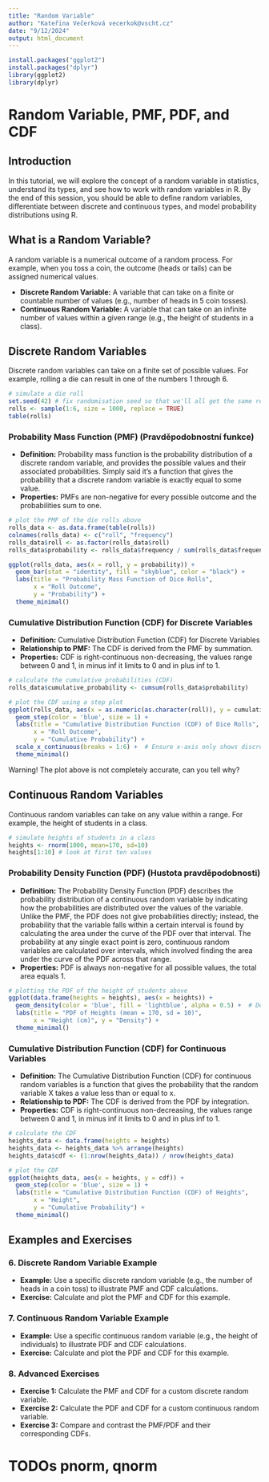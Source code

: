 ```yaml
---
title: "Random Variable"
author: "Kateřina Večerková vecerkok@vscht.cz"
date: "9/12/2024"
output: html_document
---
```


```r
install.packages("ggplot2")
install.packages("dplyr")
library(ggplot2)
library(dplyr)
```

# Random Variable, PMF, PDF, and CDF

## Introduction
In this tutorial, we will explore the concept of a random variable in statistics, understand its types, and see how to work with random variables in R. By the end of this session, you should be able to define random variables, differentiate between discrete and continuous types, and model probability distributions using R.

## What is a Random Variable?
A random variable is a numerical outcome of a random process. For example, when you toss a coin, the outcome (heads or tails) can be assigned numerical values.

- **Discrete Random Variable:** A variable that can take on a finite or countable number of values (e.g., number of heads in 5 coin tosses).
- **Continuous Random Variable:** A variable that can take on an infinite number of values within a given range (e.g., the height of students in a class).

## Discrete Random Variables

Discrete random variables can take on a finite set of possible values. For example, rolling a die can result in one of the numbers 1 through 6.

```r
# simulate a die roll
set.seed(42) # fix randomisation seed so that we'll all get the same result
rolls <- sample(1:6, size = 1000, replace = TRUE)
table(rolls)
```

### **Probability Mass Function (PMF) (Pravděpodobnostní funkce)**
   - **Definition:** Probability mass function is the probability distribution of a discrete random variable, and provides the possible values and their associated probabilities. Simply said it's a function that gives the probability that a discrete random variable is exactly equal to some value.
   - **Properties:** PMFs are non-negative for every possible outcome and the probabilities sum to one.

```r
# plot the PMF of the die rolls above
rolls_data <- as.data.frame(table(rolls))
colnames(rolls_data) <- c("roll", "frequency")
rolls_data$roll <- as.factor(rolls_data$roll)
rolls_data$probability <- rolls_data$frequency / sum(rolls_data$frequency)

ggplot(rolls_data, aes(x = roll, y = probability)) +
  geom_bar(stat = "identity", fill = "skyblue", color = "black") +
  labs(title = "Probability Mass Function of Dice Rolls",
       x = "Roll Outcome",
       y = "Probability") +
  theme_minimal()
```

### **Cumulative Distribution Function (CDF) for Discrete Variables**
   - **Definition:** Cumulative Distribution Function (CDF) for Discrete Variables
   - **Relationship to PMF:** The CDF is derived from the PMF by summation.
   - **Properties:** CDF is right-continuous non-decreasing, the values range between 0 and 1, in minus inf it limits to 0 and in plus inf to 1.

```r
# calculate the cumulative probabilities (CDF)
rolls_data$cumulative_probability <- cumsum(rolls_data$probability)

# plot the CDF using a step plot
ggplot(rolls_data, aes(x = as.numeric(as.character(roll)), y = cumulative_probability)) +
  geom_step(color = 'blue', size = 1) +
  labs(title = "Cumulative Distribution Function (CDF) of Dice Rolls",
       x = "Roll Outcome",
       y = "Cumulative Probability") +
  scale_x_continuous(breaks = 1:6) +  # Ensure x-axis only shows discrete values from 1 to 6
  theme_minimal()
```
Warning! The plot above is not completely accurate, can you tell why?

## Continuous Random Variables

Continuous random variables can take on any value within a range. For example, the height of students in a class.

```r
# simulate heights of students in a class
heights <- rnorm(1000, mean=170, sd=10)
heights[1:10] # look at first ten values
```

### **Probability Density Function (PDF) (Hustota pravděpodobnosti)**
   - **Definition:** The Probability Density Function (PDF) describes the probability distribution of a continuous random variable by indicating how the probabilities are distributed over the values of the variable. Unlike the PMF, the PDF does not give probabilities directly; instead, the probability that the variable falls within a certain interval is found by calculating the area under the curve of the PDF over that interval. The probability at any single exact point is zero, continuous random variables are calculated over intervals, which involved finding the area under the curve of the PDF across that range.
   - **Properties:** PDF is always non-negative for all possible values, the total area equals 1.

```r
# plotting the PDF of the height of students above
ggplot(data.frame(heights = heights), aes(x = heights)) +
  geom_density(color = 'blue', fill = 'lightblue', alpha = 0.5) +  # Density plot for the PDF
  labs(title = "PDF of Heights (mean = 170, sd = 10)",
       x = "Height (cm)", y = "Density") +
  theme_minimal()
```

### **Cumulative Distribution Function (CDF) for Continuous Variables**
   - **Definition:** The Cumulative Distribution Function (CDF) for continuous random variables is a function that gives the probability that the random variable X takes a value less than or equal to x.
   - **Relationship to PDF:** The CDF is derived from the PDF by integration.
   - **Properties:** CDF is right-continuous non-decreasing, the values range between 0 and 1, in minus inf it limits to 0 and in plus inf to 1.

```r
# calculate the CDF
heights_data <- data.frame(heights = heights)
heights_data <- heights_data %>% arrange(heights)
heights_data$cdf <- (1:nrow(heights_data)) / nrow(heights_data)

# plot the CDF
ggplot(heights_data, aes(x = heights, y = cdf)) +
  geom_step(color = 'blue', size = 1) +
  labs(title = "Cumulative Distribution Function (CDF) of Heights",
       x = "Height",
       y = "Cumulative Probability") +
  theme_minimal()
```



## Examples and Exercises

### 6. **Discrete Random Variable Example**
   - **Example:** Use a specific discrete random variable (e.g., the number of heads in a coin toss) to illustrate PMF and CDF calculations.
   - **Exercise:** Calculate and plot the PMF and CDF for this example.

### 7. **Continuous Random Variable Example**
   - **Example:** Use a specific continuous random variable (e.g., the height of individuals) to illustrate PDF and CDF calculations.
   - **Exercise:** Calculate and plot the PDF and CDF for this example.

### 8. **Advanced Exercises**
   - **Exercise 1:** Calculate the PMF and CDF for a custom discrete random variable.
   - **Exercise 2:** Calculate the PDF and CDF for a custom continuous random variable.
   - **Exercise 3:** Compare and contrast the PMF/PDF and their corresponding CDFs.
   
# TODOs pnorm, qnorm